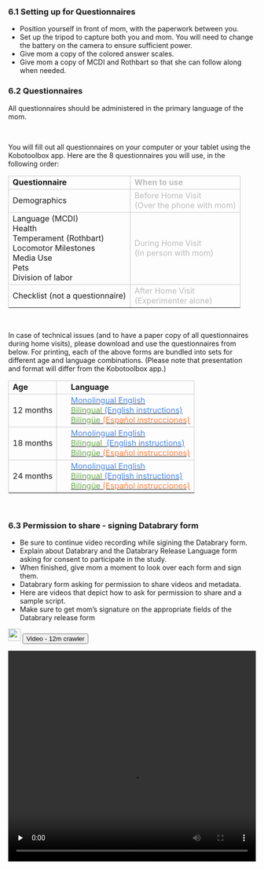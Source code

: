 
### 6.1 Setting up for Questionnaires 
* Position yourself in front of mom, with the paperwork between you.  
* Set up the tripod to capture both you and mom. You will need to change the battery on the camera to ensure sufficient power.
* Give mom a copy of the colored answer scales.  
* Give mom a copy of MCDI and Rothbart so that she can follow along when needed.  

### 6.2 Questionnaires

<div class = "bluebg">
All questionnaires should be administered in the primary language of the mom.
</div>

<br>

You will fill out all questionnaires on your computer or your tablet using the Kobotoolbox app. Here are the 8 questionnaires you will use, in the following order:

<table cellspacing="0" cellpadding="0" class="play-table" width="50%">
<tr>
<td style="border: solid #cccccc 1pt;" ><b>Questionnaire</b></td>
<td style="border: solid #cccccc 1pt;" ><p-small><span style="color: #bbbbbb;"><b>When to use</b></span></p-small></td>
</tr>

<tr> </tr>
<tr>
<td style="border: solid #cccccc 1pt;" >Demographics</td>
<td style="border: solid #cccccc 1pt;" ><p-small><span style="color: #bbbbbb; ">Before Home Visit <br>(Over the phone with mom)</span></p-small></td>
</td>
</tr>

<tr> </tr>
<tr>
<td style="border: solid #cccccc 1pt;">
Language (MCDI) <br>
Health  <br>
Temperament (Rothbart)  <br>
Locomotor Milestones  <br>
Media Use  <br>
Pets  <br>
Division of labor  
</td>
<td style="border: solid #cccccc 1pt;"><span style="color: #bbbbbb;">During Home Visit <br> (In person with mom)</span></p-small></td>
</tr>

<tr> </tr>
<tr>
<td style="border: solid #cccccc 1pt;"> Checklist (not a questionnaire) </td>
<td style="border: solid #cccccc 1pt;"> <span style="color: #bbbbbb;"> After Home Visit <br> (Experimenter alone)</span></p-small></td>
</tr>
<tr> </tr>
</table>

<br>

In case of technical issues (and to have a paper copy of all questionnaires during home visits), please download and use the questionnaires from below. For printing, each of the above forms are bundled into sets for different age and language combinations. (Please note that presentation and format will differ from the Kobotoolbox app.) 

<table cellspacing="0" cellpadding="0" class="play-table" width="50%">
<tr>
<td style="border: solid #cccccc 1pt;" ><b>Age</b></td>
<td style="border: solid #cccccc 1pt;" >&emsp; <b>Language</b></td>
</tr>

<tr> </tr>
<tr>
<td style="border: solid #cccccc 1pt;" >12 months</td>
<td style="border: solid #cccccc 1pt;">
&emsp; <a href="https://nyu.databrary.org/volume/876/slot/39021/-/asset/189909"><p-small><span style="color: #4a86e8; ">Monolingual English</span></p-small></a>
<br>
&emsp; <a href="https://nyu.databrary.org/volume/876/slot/39021/-/asset/189908"><p-small><span style="color: #6aa84f; ">Bilingual&nbsp;</span><span style="color: #4a86e8; ">(English instructions)</span></p-small></a>
<br>
&emsp; <a href=""><p-small><span style="color: #6aa84f; ">Bilingüe&nbsp;</span><span style="color: #ff7f40; ">(Espa&ntilde;ol instrucciones)</span></p-small></a>
<br>
</td>
</tr>

<tr> </tr>
<tr>
<td style="border: solid #cccccc 1pt;" >18 months</td>
<td style="border: solid #cccccc 1pt;">
&emsp; <a href="https://nyu.databrary.org/volume/876/slot/39021/-/asset/189911"><p-small><span style="color: #4a86e8; ">Monolingual English</span></p-small></a><br>
&emsp; <a href="https://nyu.databrary.org/volume/876/slot/39021/-/asset/189910"><p-small><span style="color: #6aa84f; ">Bilingual &nbsp;</span><span style="color: #4a86e8; ">(English instructions)</span></p-small></a><br>
&emsp; <a href=""><p-small><span style="color: #6aa84f; ">Bilingüe&nbsp;</span><span style="color: #ff7f40; ">(Espa&ntilde;ol instrucciones)</span></p-small></a><br>
</td>
</tr>

<tr> </tr>
<tr>
<td style="border: solid #cccccc 1pt;" >24 months</td>
<td style="border: solid #cccccc 1pt;">
&emsp; <a href="https://nyu.databrary.org/volume/876/slot/39021/-/asset/189912"><p-small><span style="color: #4a86e8; ">Monolingual English</span></p-small></a><br>
&emsp; <a href="https://nyu.databrary.org/volume/876/slot/39021/-/asset/189913"><p-small><span style="color: #6aa84f; ">Bilingual&nbsp;</span><span style="color: #4a86e8; ">(English instructions)</span></p-small></a><br>
&emsp; <a href=""><p-small><span style="color: #6aa84f; ">Bilingüe&nbsp;</span><span style="color: #ff7f40; ">(Espa&ntilde;ol instrucciones)</span></p-small></a><br>
</td>
</tr>
<tr> </tr>
</table>

<br>


### 6.3 Permission to share - signing Databrary form  
* Be sure to continue video recording while sigining the Databrary form.
* Explain about Databrary and the Databrary Release Language form asking for consent to participate in the study.
* When finished, give mom a moment to look over each form and sign them.
* Databrary form asking for permission to share videos and metadata.
* Here are videos that depict how to ask for permission to share and a sample script. 
* Make sure to get mom’s signature on the appropriate fields of the Databrary release form


<div class="videobuttons">
<img src="img/icon-video.png" width="25">
<button size="xs" type="button" data-toggle="collapse" data-target="#collection-homevisit-questionnaire-12mc">
Video - 12m crawler
</button>
</div>
<div id="collection-homevisit-questionnaire-12mc" class="collapse" aria-expanded="false" style="height: 0px;">
<video width="100%" controls="" preload="none">
<source src="https://nyu.databrary.org/slot/35422/1861741,4402904/asset/174777/download?inline=true" type="video/mp4"> Your browser does not support html5 video.
</video>
</div>

<div class="videobuttons">
<img src="img/icon-video.png" width="25">
<button size="xs" type="button" data-toggle="collapse" data-target="#collection-homevisit-questionnaire-12mw">
Video - 12m walker
</button>
</div>
<div id="collection-homevisit-questionnaire-12mw" class="collapse" aria-expanded="false" style="height: 0px;">
<video width="100%" controls="" preload="none">
<source src="https://nyu.databrary.org/slot/35422/1861741,4402904/asset/174777/download?inline=true" type="video/mp4"> Your browser does not support html5 video.
</video>
</div>

<div class="videobuttons">
<img src="img/icon-video.png" width="25">
<button size="xs" type="button" data-toggle="collapse" data-target="#collection-homevisit-questionnaire-18m">
Video - 18 month old
</button>
</div>
<div id="collection-homevisit-questionnaire-18m" class="collapse" aria-expanded="false" style="height: 0px;">
<video width="100%" controls="" preload="none">
<source src="https://nyu.databrary.org/slot/35422/6586017,8124556/asset/174854/download?inline=true" type="video/mp4"> Your browser does not support html5 video.
</video>
</div>

<div class="videobuttons">
<img src="img/icon-video.png" width="25">
<button size="xs" type="button" data-toggle="collapse" data-target="#collection-homevisit-questionnaire-24m">
Video - 24 month old
</button>
</div>
<div id="collection-homevisit-questionnaire-24m" class="collapse" aria-expanded="false" style="height: 0px;">
<video width="100%" controls="" preload="none">
<source src="https://nyu.databrary.org/slot/35422/8125556,11138420/asset/174884/download?inline=true" type="video/mp4"> Your browser does not support html5 video.
</video>
</div>

<!--

#### Before Home Visit (Over the phone with mom)

<table cellspacing="0" cellpadding="0" class="play-table">
<col width="145">
<col width="77">
<col width="200">
<tr>
<td style="border: solid #cccccc 1pt;" ><b>Questionnaire</b></td>
<td style="border: solid #cccccc 1pt;" ><b>Age</b></td>
<td style="border: solid #cccccc 1pt;" width="225"><b>Language</b></td>
</tr>
<tr> </tr>
<tr>
<td style="border: solid #cccccc 1pt;" >Preliminary</td>
<td style="border: solid #cccccc 1pt;" >All ages</td>
<td style="border: solid #cccccc 1pt;" width="225">
<p-small><span style="color: #4a86e8; ">English</span></p-small><br>
<p-small><span style="color: #ff7f40; ">Espa&ntilde;ol</span></p-small>
</td>
</tr>
<tr> </tr>
</table>

<br><br>

#### During Home Visit (In person with mom)

<table cellspacing="0" cellpadding="0" class="play-table">
<col width="145">
<col width="77">
<col width="200">
<tr>
<td style="border: solid #cccccc 1pt;" ><b>Questionnaire</b></td>
<td style="border: solid #cccccc 1pt;" ><b>Age</b></td>
<td style="border: solid #cccccc 1pt;" width="225"><b>Language</b></td>
</tr>
<tr> </tr>
<tr>
<td style="border: solid #cccccc 1pt;" rowspan="6" width="145">Language<br>
(MCDI) </td>
<td style="border: solid #cccccc 1pt;" rowspan="3" width="77">12mo</td>
<td style="border: solid #cccccc 1pt;" rowspan="3" width="225">
<p-small><span style="color: #4a86e8; ">English only</span></p-small><br>
<p-small><span style="color: #6aa84f; ">Bilingual&nbsp;</span><span style="color: #4a86e8; ">(English instructions)</span></p-small><br>
<p-small><span style="color: #6aa84f; ">Bilingual&nbsp;</span><span style="color: #ff7f40; ">(Espa&ntilde;ol instrucciones)</span></p-small><br>
</td>
</tr>
<tr> </tr>
<tr> </tr>
<tr>
<td style="border: solid #cccccc 1pt;" rowspan="3">18 &amp; 24mo</td>
<td style="border: solid #cccccc 1pt;" rowspan="3" width="225">
<p-small><span style="color: #4a86e8; ">English only</span></p-small><br>
<p-small><span style="color: #6aa84f; ">Bilingual&nbsp;</span><span style="color: #4a86e8; ">(English instructions)</span></p-small><br>
<p-small><span style="color: #6aa84f; ">Bilingual&nbsp;</span><span style="color: #ff7f40; ">(Espa&ntilde;ol instrucciones)</span></p-small><br>
</td>
</tr>
<tr> </tr>
<tr> </tr>
<tr>
<td style="border: solid #cccccc 1pt;" >Health&nbsp;</td>
<td style="border: solid #cccccc 1pt;" >All ages</td>
<td style="border: solid #cccccc 1pt;" width="225">
<p-small><span style="color: #4a86e8; ">English</span></p-small><br>
<p-small><span style="color: #ff7f40; ">Espa&ntilde;ol</span></p-small>
</td>
</tr>
<tr> </tr>
<tr>
<td style="border: solid #cccccc 1pt;" >Temperament<br>(Rothbart)</td>
<td style="border: solid #cccccc 1pt;" >All ages</td>
<td style="border: solid #cccccc 1pt;" width="225">
<p-small><span style="color: #4a86e8; ">English</span></p-small><br>
<p-small><span style="color: #ff7f40; ">Espa&ntilde;ol</span></p-small>
</td>
</tr>
<tr> </tr>
<tr>
<td style="border: solid #cccccc 1pt;" >Locomotor Milestones</td>
<td style="border: solid #cccccc 1pt;" >All ages</td>
<td style="border: solid #cccccc 1pt;" width="225">
<p-small><span style="color: #4a86e8; ">English</span></p-small><br>
<p-small><span style="color: #ff7f40; ">Espa&ntilde;ol</span></p-small>
</td>
</tr>
<tr> </tr>
<tr>
<td style="border: solid #cccccc 1pt;" >Media Use</td>
<td style="border: solid #cccccc 1pt;" >All ages</td>
<td style="border: solid #cccccc 1pt;" width="225">
<p-small><span style="color: #4a86e8; ">English</span></p-small><br>
<p-small><span style="color: #ff7f40; ">Espa&ntilde;ol</span></p-small>
</td>
</tr>
<tr> </tr>
<tr>
<td style="border: solid #cccccc 1pt;" >Pets</td>
<td style="border: solid #cccccc 1pt;" >All ages</td>
<td style="border: solid #cccccc 1pt;" width="225">
<p-small><span style="color: #4a86e8; ">English</span></p-small><br>
<p-small><span style="color: #ff7f40; ">Espa&ntilde;ol</span></p-small>
</td>
</tr>
<tr> </tr>
<tr>
<td style="border: solid #cccccc 1pt;" >Division of labor</td>
<td style="border: solid #cccccc 1pt;" >All ages</td>
<td style="border: solid #cccccc 1pt;" width="225">
<p-small><span style="color: #4a86e8; ">English</span></p-small><br>
<p-small><span style="color: #ff7f40; ">Espa&ntilde;ol</span></p-small>
</td>
</tr>
<tr> </tr>
</table>

<br><br>


#### After Home Visit (Experimenter alone)

<table cellspacing="0" cellpadding="0" class="play-table">
<col width="145">
<col width="77">
<col width="200">
<tr>
<td style="border: solid #cccccc 1pt;" ><b>Questionnaire</b></td>
<td style="border: solid #cccccc 1pt;" ><b>Age</b></td>
<td style="border: solid #cccccc 1pt;" width="225"><b>Language</b></td>
</tr>
<tr> </tr>
<tr>
<td style="border: solid #cccccc 1pt;" >Lists</td>
<td style="border: solid #cccccc 1pt;" >All ages</td>
<td style="border: solid #cccccc 1pt;" width="225">
<p-small>Clean-up notes</p-small><br>
<p-small>Housing checklist</p-small>
</td>
</tr>
<tr> </tr>
</table>
-->
